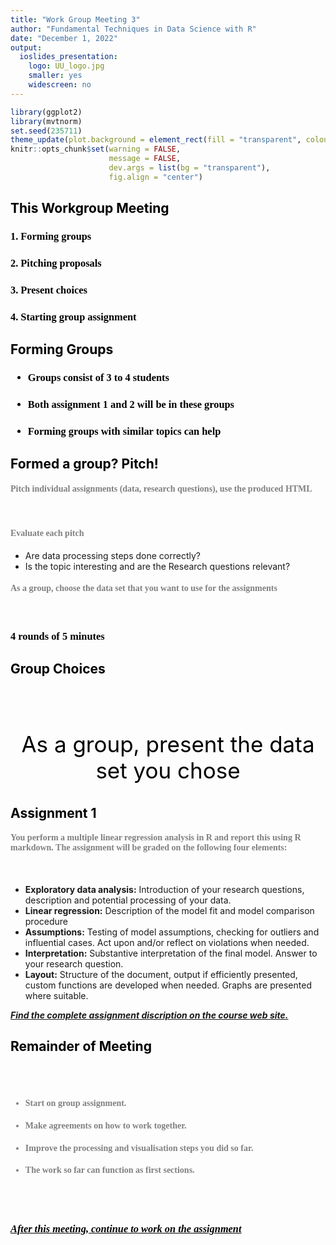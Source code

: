 ```yaml
---
title: "Work Group Meeting 3"
author: "Fundamental Techniques in Data Science with R"
date: "December 1, 2022"
output:
  ioslides_presentation:
    logo: UU_logo.jpg
    smaller: yes
    widescreen: no
---
```


<style>
h2{
  color: black;
}

h3{
  color: black;
  font-family: "Rockwell";
  text-align: left;
}

h4{
  color: grey;
  font-family: "Rockwell";
  text-align: left;
}

.forceBreak { -webkit-column-break-after: always; break-after: column; }

#centertext{
color: black;
text-align: center;
font-size: 35px; 
}

</style>

```r
library(ggplot2)
library(mvtnorm)
set.seed(235711)
theme_update(plot.background = element_rect(fill = "transparent", colour = NA))
knitr::opts_chunk$set(warning = FALSE, 
                      message = FALSE, 
                      dev.args = list(bg = "transparent"), 
                      fig.align = "center")
```


## This Workgroup Meeting

<h3> 1\. Forming groups </h3>
<h3> 2\. Pitching proposals </h3>
<h3> 3\. Present choices </h3>
<h3> 4\. Starting group assignment </h3>


## Forming Groups

<h3> - Groups consist of 3 to 4 students </h3>
<h3> - Both assignment 1 and 2 will be in these groups </h3>
<h3> - Forming groups with similar topics can help </h3>


## Formed a group? Pitch!


<h4> Pitch individual assignments (data, research questions), use the produced HTML</h4>

<br>
<h4> Evaluate each pitch</h4>

- Are data processing steps done correctly?
- Is the topic interesting and are the Research questions relevant? 

<h4> As a group, choose the data set that you want to use for the assignments </h4>

<br>
<h3> 4 rounds of 5 minutes </h3>

## Group Choices
<br><br>
<p id ="centertext"> As a group, present the data set you chose </p>

## Assignment 1

<h4>You perform a multiple linear regression analysis in R and report this using R markdown. The assignment will be graded on the following four elements:</h4><br>

-	<b>Exploratory data analysis:</b> Introduction of your research questions, description and potential processing of your data. 
-	<b>Linear regression:</b> Description of the model fit and model comparison procedure
-	<b>Assumptions:</b> Testing of model assumptions, checking for outliers and influential cases. Act upon and/or reflect on violations when needed.
-	<b>Interpretation:</b> Substantive interpretation of the final model. Answer to your research question.
-	<b>Layout:</b> Structure of the document, output if efficiently presented, custom functions are developed when needed. Graphs are presented where suitable. 

<b><u><em> Find the complete assignment discription on the course web site.</em></u></b>

## Remainder of Meeting

<br><br>
<h4> - Start on group assignment. </h4>
<h4> - Make agreements on how to work together. </h4>
<h4> - Improve the processing and visualisation steps you did so far.</h4>
<h4> - The work so far can function as first sections.</h4>

<br><br>
<h3><u><em> After this meeting, continue to work on the assignment</em></u> </h3>

